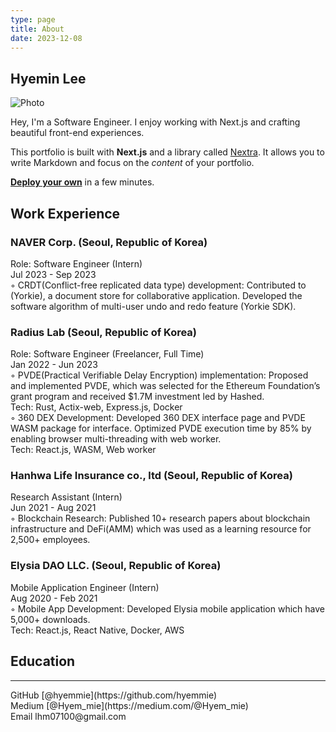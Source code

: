 ```yaml
---
type: page
title: About
date: 2023-12-08
---
```


## Hyemin Lee


<Image
  src="/images/hyemmie_profile.jpg"
  alt="Photo"
  width={187}
  height={940}
  priority
  className="next-image"
/>

Hey, I'm a Software Engineer. I enjoy working with Next.js and crafting beautiful
front-end experiences.

This portfolio is built with **Next.js** and a library called [Nextra](https://nextra.vercel.app/). It allows you to write Markdown and focus on the _content_ of your portfolio.

[**Deploy your own**](https://vercel.com/new/clone?repository-url=https://github.com/vercel/next.js/tree/canary/examples/blog&project-name=portfolio&repository-name=portfolio) in a few minutes.

## Work Experience

### NAVER Corp. (Seoul, Republic of Korea)

Role: Software Engineer (Intern)  
Jul 2023 - Sep 2023  
◦ CRDT(Conflict-free replicated data type) development: Contributed to (Yorkie), a document store for collaborative application. Developed the software algorithm of multi-user undo and redo feature (Yorkie SDK).

### Radius Lab (Seoul, Republic of Korea)

Role: Software Engineer (Freelancer, Full Time)  
Jan 2022 - Jun 2023  
◦ PVDE(Practical Verifiable Delay Encryption) implementation: Proposed and implemented PVDE, which was
selected for the Ethereum Foundation’s grant program and received $1.7M investment led by Hashed.  
Tech: Rust, Actix-web, Express.js, Docker  
◦ 360 DEX Development: Developed 360 DEX interface page and PVDE WASM package for interface. Optimized PVDE execution time by 85% by enabling browser multi-threading with web worker.  
Tech: React.js, WASM, Web worker

### Hanhwa Life Insurance co., ltd (Seoul, Republic of Korea)

Research Assistant (Intern)  
Jun 2021 - Aug 2021  
◦ Blockchain Research: Published 10+ research papers about blockchain infrastructure and DeFi(AMM) which was used
as a learning resource for 2,500+ employees.

### Elysia DAO LLC. (Seoul, Republic of Korea)

Mobile Application Engineer (Intern)  
Aug 2020 - Feb 2021  
◦ Mobile App Development: Developed Elysia mobile application which have 5,000+ downloads.  
Tech: React.js, React Native, Docker, AWS

## Education

---

<div>
  GitHub [@hyemmie](https://github.com/hyemmie)
  <br />
  Medium [@Hyem_mie](https://medium.com/@Hyem_mie)
  <br />
  Email lhm07100@gmail.com
</div>

